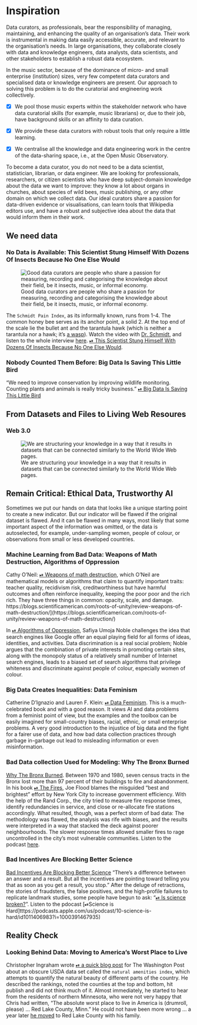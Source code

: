 # Inspiration {#sec-inspiration}

Data curators, as professionals, bear the responsibility of managing, maintaining, and enhancing the quality of an organisation’s data. Their work is instrumental in making data easily accessible, accurate, and relevant to the organisation’s needs. In large organisations, they collaborate closely with data and knowledge engineers, data analysts, data scientists, and other stakeholders to establish a robust data ecosystem.

In the music sector, because of the dominance of micro- and small enterprise (institution) sizes, very few competent data curators and specialised data or knowledge engineers are present. Our approach to solving this problem is to do the curatorial and engineering work collectively.

-   [x] We pool those music experts within the stakeholder network who have data curatorial skills (for example, music librarians) or, due to their job, have background skills or an affinity to data curation.

-   [x] We provide these data curators with robust tools that only require a little learning.

-   [x] We centralise all the knowledge and data engineering work in the centre of the data-sharing space, i.e., at the Open Music Observatory.

To become a data curator, you do not need to be a data scientist, statistician, librarian, or data engineer. We are looking for professionals, researchers, or citizen scientists who have deep subject-domain knowledge about the data we want to improve: they know a lot about organs in churches, about species of wild bees, music publishing, or any other domain on which we collect data. Our ideal curators share a passion for data-driven evidence or visualisations, can learn tools that Wikipedia editors use, and have a robust and subjective idea about the data that would inform them in their work.

## We need data {#sec-inspiration-data-need}

### No Data is Available: This Scientist Stung Himself With Dozens Of Insects Because No One Else Would

![Good data curators are people who share a passion for measuring, recording and categorising the knowledge about their field, be it insects, music, or informal economy.](png/inspiration/schmidt_pain_index.png){fig-align="center"}

The `Schmidt Pain Index`, as its informally known, runs from 1-4. The common honey bee serves as its anchor point, a solid 2. At the top end of the scale lie the bullet ant and the tarantula hawk (which is neither a tarantula nor a hawk; it’s [a wasp](https://www.wired.com/2015/07/absurd-creature-of-the-week-tarantula-hawk/)). Watch the video with [Dr. Schmidt](https://youtu.be/i0LjT-qkUes), and listen to the whole interview [here](https://podcasts.apple.com/us/podcast/48-the-schmidt-sting-pain-index/id1011406983?i=1000391467968). [⏯ This Scientist Stung Himself With Dozens Of Insects Because No One Else Would](https://fivethirtyeight.com/features/this-scientist-stung-himself-with-dozens-of-insects-because-no-one-else-would/).

### Nobody Counted Them Before: Big Data Is Saving This Little Bird

“We need to improve conservation by improving wildlife monitoring. Counting plants and animals is really tricky business.” [⏯ Big Data Is Saving This Little Bird](https://fivethirtyeight.com/features/big-data-is-saving-this-little-bird/)

## From Datasets and Files to Living Web Resoures {#sec-web-30}

### Web 3.0

![We are structuring your knowledge in a way that it results in datasets that can be connected similarly to the World Wide Web pages.](png/inspiration/weblinks.png){fig-align="center"}

## Remain Critical: Ethical Data, Trustworthy AI {#critical-attitude}

Sometimes we put our hands on data that looks like a unique starting point to create a new indicator. But our indicator will be flawed if the original dataset is flawed. And it can be flawed in many ways, most likely that some important aspect of the information was omitted, or the data is autoselected, for example, under-sampling women, people of colour, or observations from small or less developed countries.

### Machine Learning from Bad Data: Weapons of Math Destruction, Algorithms of Oppression

Cathy O’Neil: [⏯ Weapons of math destruction](https://en.wikipedia.org/wiki/Weapons_of_Math_Destruction), which O’Neil are mathematical models or algorithms that claim to quantify important traits: teacher quality, recidivism risk, creditworthiness but have harmful outcomes and often reinforce inequality, keeping the poor poor and the rich rich. They have three things in common: opacity, scale, and damage. https://blogs.scientificamerican.com/roots-of-unity/review-weapons-of-math-destruction/](https://blogs.scientificamerican.com/roots-of-unity/review-weapons-of-math-destruction/)

In [⏯ Algorithms of Oppression](https://nyupress.org/9781479837243/algorithms-of-oppression/), Safiya Umoja Noble challenges the idea that search engines like Google offer an equal playing field for all forms of ideas, identities, and activities. Data discrimination is a real social problem; Noble argues that the combination of private interests in promoting certain sites, along with the monopoly status of a relatively small number of Internet search engines, leads to a biased set of search algorithms that privilege whiteness and discriminate against people of colour, especially women of colour.

### Big Data Creates Inequalities: Data Feminism

Catherine D'Ignazio and Lauren F. Klein: [⏯ Data Feminism](https://mitpress.mit.edu/books/data-feminism). This is a much-celebrated book and with a good reason. It views AI and data problems from a feminist point of view, but the examples and the toolbox can be easily imagined for small-country biases, racial, ethnic, or small enterprise problems. A very good introduction to the injustice of big data and the fight for a fairer use of data, and how bad data collection practices through garbage in-garbage out lead to misleading information or even misinformation.

### Bad Data collection Used for Modeling: Why The Bronx Burned

[Why The Bronx Burned](https://fivethirtyeight.com/features/why-the-bronx-really-burned/). Between 1970 and 1980, seven census tracts in the Bronx lost more than 97 percent of their buildings to fire and abandonment. In his book [⏯ The Fires](https://www.amazon.com/Fires-Computer-Intentions-City-Determined/dp/1594485062), Joe Flood blames the misguided “best and brightest” effort by New York City to increase government efficiency. With the help of the Rand Corp., the city tried to measure fire response times, identify redundancies in service, and close or re-allocate fire stations accordingly. What resulted, though, was a perfect storm of bad data: The methodology was flawed, the analysis was rife with biases, and the results were interpreted in a way that stacked the deck against poorer neighbourhoods. The slower response times allowed smaller fires to rage uncontrolled in the city’s most vulnerable communities. Listen to the podcast [here](https://podcasts.apple.com/us/podcast/19-why-the-bronx-burned/id1011406983?i=1000391467912).

### Bad Incentives Are Blocking Better Science

[Bad Incentives Are Blocking Better Science](https://fivethirtyeight.com/features/podcast-bad-incentives-are-blocking-better-science/) “There’s a difference between an answer and a result. But all the incentives are pointing toward telling you that as soon as you get a result, you stop.” After the deluge of retractions, the stories of fraudsters, the false positives, and the high-profile failures to replicate landmark studies, some people have begun to ask: “[⏯ Is science broken?](https://fivethirtyeight.com/features/science-isnt-broken/)”. Listen to the pdocast \[⏯Science is Hard\]tttps://podcasts.apple.com/us/podcast/10-science-is-hard/id1011406983?i=1000391467935)

## Reality Check

### Looking Behind Data: Moving to America's Worst Place to Live

Christopher Ingraham wrote [⏯ a quick blog post](https://www.washingtonpost.com/gdpr-consent/?next_url=https%3a%2f%2fwww.washingtonpost.com%2fnews%2fwonk%2fwp%2f2015%2f08%2f17%2fevery-county-in-america-ranked-by-natural-beauty%2f) for The Washington Post about an obscure USDA data set called the `natural amenities index`, which attempts to quantify the natural beauty of different parts of the country. He described the rankings, noted the counties at the top and bottom, hit publish and did not think much of it. Almost immediately, he started to hear from the residents of northern Minnesota, who were not very happy that Chris had written, “The absolute worst place to live in America is (drumroll, please) … Red Lake County, Minn.” He could not have been more wrong … a year later [he moved](https://fivethirtyeight.com/features/he-called-it-americas-worst-place-to-live-now-hes-moving-there/) to Red Lake County with his family.
